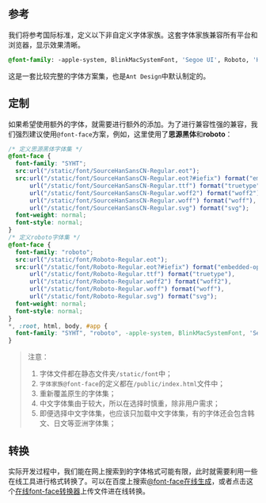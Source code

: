 
<Meta title="方案|字体" />

## 参考

我们将参考国际标准，定义以下非自定义字体家族。这套字体家族兼容所有平台和浏览器，显示效果清晰。

```css
@font-family: -apple-system, BlinkMacSystemFont, 'Segoe UI', Roboto, 'Helvetica Neue', Arial, 'Noto Sans', sans-serif, 'Apple Color Emoji', 'Segoe UI Emoji', 'Segoe UI Symbol', 'Noto Color Emoji';
```

这是一套比较完整的字体方案集，也是`Ant Design`中默认制定的。

## 定制

如果希望使用额外的字体，就需要进行额外的添加。为了进行兼容性强的兼容，我们强烈建议使用`@font-face`方案，例如，这里使用了**思源黑体**和**roboto**：

```css
/* 定义思源黑体字体集 */
@font-face {
  font-family: "SYHT";
  src:url("/static/font/SourceHanSansCN-Regular.eot");
  src:url("/static/font/SourceHanSansCN-Regular.eot?#iefix") format("embedded-opentype"),
      url("/static/font/SourceHanSansCN-Regular.ttf") format("truetype"),
      url("/static/font/SourceHanSansCN-Regular.woff2") format("woff2"),
      url("/static/font/SourceHanSansCN-Regular.woff") format("woff"),
      url("/static/font/SourceHanSansCN-Regular.svg") format("svg");
  font-weight: normal;
  font-style: normal;
}
/* 定义roboto字体集 */
@font-face {
  font-family: "roboto";
  src:url("/static/font/Roboto-Regular.eot");
  src:url("/static/font/Roboto-Regular.eot?#iefix") format("embedded-opentype"),
      url("/static/font/Roboto-Regular.ttf") format("truetype"),
      url("/static/font/Roboto-Regular.woff2") format("woff2"),
      url("/static/font/Roboto-Regular.woff") format("woff"),
      url("/static/font/Roboto-Regular.svg") format("svg");
  font-weight: normal;
  font-style: normal;
}
*, :root, html, body, #app {
  font-family: "SYHT", "roboto", -apple-system, BlinkMacSystemFont, 'Segoe UI', Roboto, 'Helvetica Neue', Arial, 'Noto Sans', sans-serif, 'Apple Color Emoji', 'Segoe UI Emoji', 'Segoe UI Symbol', 'Noto Color Emoji'!important;
}
```

> 注意：
>
> 1. 字体文件都在静态文件夹`/static/font`中；
> 2. `字体家族@font-face`的定义都在`/public/index.html`文件中；
> 3. 重新覆盖原生的字体集；
> 4. 中文字体集由于较大，所以在选择时慎重，除非用户需求；
> 5. 即便选择中文字体集，也应该只加载中文字体集，有的字体还会包含韩文、日文等亚洲字体集；

## 转换

实际开发过程中，我们能在网上搜索到的字体格式可能有限，此时就需要利用一些在线工具进行格式转换了。可以在百度上搜索[@font-face在线生成](https://www.baidu.com/s?ie=utf-8&f=8&rsv_bp=1&rsv_idx=1&tn=baidu&wd=%40font-face%20%E5%9C%A8%E7%BA%BF%E7%94%9F%E6%88%90&oq=%2540font-face%2520%25E5%259C%25A8%25E7%25BA%25BF%25E7%2594%259F%25E6%2588%2590&rsv_pq=c9b85e310000bdf5&rsv_t=0c79nWk%2BDZyLgGh%2FOW43wELLnOxXGNKoWCSpLr7EDw%2FFT%2FFdYKCYWCaui%2FU&rqlang=cn&rsv_enter=0&rsv_dl=tb)，或者点击这个[在线font-face转换器](https://www.fontke.com/tool/fontface/)上传文件进在线转换。


